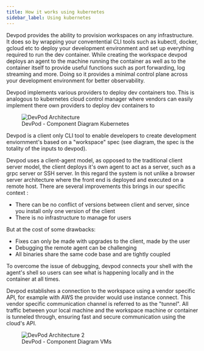 ```yaml
---
title: How it works using kubernetes
sidebar_label: Using kubernetes
---
```


Devpod provides the ability to provision workspaces on any infrastructure. It does so by wrapping your conventential CLI tools such as kubectl, docker, gcloud etc to deploy your development environment and set up everything required to run the dev container. While creating the workspace devpod deploys an agent to the machine running the container as well as to the container itself to provide useful functions such as port forwarding, log streaming and more. Doing so it provides a minimal control plane across your development environment for better observability.

Devpod implements various providers to deploy dev containers too. This is analogous to kubernetes cloud control manager where vendors can easily implement there own providers to deploy dev containers to

<figure>
  <img src="/docs/media/arch_c4.png" alt="DevPod Architecture" />
  <figcaption>DevPod - Component Diagram Kubernetes</figcaption>
</figure>

Devpod is a client only CLI tool to enable developers to create development enviornment's based on a "workspace" spec (see diagram, the spec is the totality of the inputs to devpod).

Devpod uses a client-agent model, as opposed to the traditional client server model, the client deploys it's own agent to act as a server, such as a grpc server or SSH server. In this regard the system is not unlike a browser server architecture where the front end is deployed and executed on a remote host. There are several improvements this brings in our specific context :
 - There can be no conflict of versions between client and server, since you install only one version of the client
 - There is no infrastructure to manage for users
 
But at the cost of some drawbacks:
 - Fixes can only be made with upgrades to the client, made by the user
 - Debugging the remote agent can be challenging
 - All binaries share the same code base and are tightly coupled
 
To overcome the issue of debugging, devpod connects your shell with the agent's shell so users can see what is happening locally and in the container at all times.
 
Devpod establishes a connection to the workspace using a vendor specific API, for example with AWS the provider would use instance connect. This vendor specific communication channel is referred to as the "tunnel". All traffic between your local machine and the workspace machine or container is tunneled through, ensuring fast and secure communication using the cloud's API.

<figure>
  <img src="/docs/media/build_c4.png" alt="DevPod Architecture 2" />
  <figcaption>DevPod - Component Diagram VMs</figcaption>
</figure>